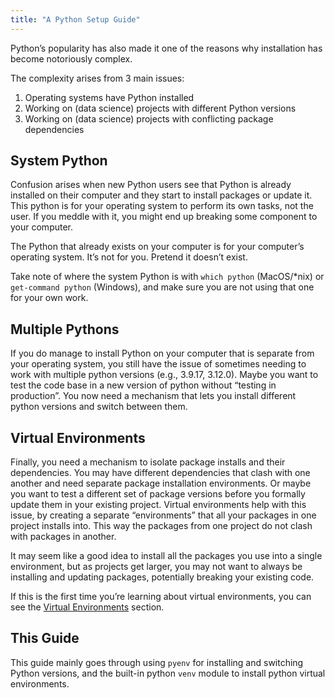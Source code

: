 ```yaml
---
title: "A Python Setup Guide"
---
```


Python's popularity has also made it one of the reasons why installation has become notoriously complex.

The complexity arises from 3 main issues:

1. Operating systems have Python installed
2. Working on (data science) projects with different Python versions
4. Working on (data science) projects with conflicting package dependencies


## System Python {.unnumbered}

Confusion arises when new Python users see that Python is already installed on their computer
and they start to install packages or update it.
This python is for your operating system to perform its own tasks,
not the user.
If you meddle with it, you might end up breaking some component to your computer.

::: {.callout-warning}

The Python that already exists on your computer is for your computer's operating system.
It's not for you.
Pretend it doesn't exist.

Take note of where the system Python is with `which python` (MacOS/*nix) or `get-command python` (Windows),
and make sure you are not using that one for your own work.

:::

## Multiple Pythons {.unnumbered}

If you do manage to install Python on your computer that is separate from your operating system,
you still have the issue of sometimes needing to work with multiple python versions
(e.g., 3.9.17, 3.12.0).
Maybe you want to test the code base in a new version of python without "testing in production".
You now need a mechanism that lets you install different python versions and switch between them.

## Virtual Environments {.unnumbered}

Finally,
you need a mechanism to isolate package installs and their dependencies.
You may have different dependencies that clash with one another and need separate package installation
environments.
Or maybe you want to test a different set of package versions before you formally update them in your existing project.
Virtual environments help with this issue,
by creating a separate "environments" that all your packages in one project installs into.
This way the packages from one project do not clash with packages in another.

It may seem like a good idea to install all the packages you use into a single environment,
but as projects get larger,
you may not want to always be installing and updating packages,
potentially breaking your existing code.

::: {.callout-note}
If this is the first time you're learning about virtual environments,
you can see the [Virtual Environments](320-python_virtual_environments.qmd)
section.
:::

## This Guide {.unnumbered}

This guide mainly goes through using `pyenv` for installing and switching Python versions,
and the built-in python `venv` module to install python virtual environments.
